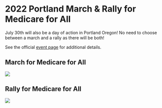 
<Layout pageTitle="Portland 7/30" activeHeaderLink="March" sidebarLinks={MarchSidebarLinks}>

# 2022 Portland March & Rally for Medicare for All

July 30th will also be a day of action in Portland Oregon! No need to choose between a march and a rally as there will be both!

See the official <a href='https://medicareforallpdx.com/events/march-for-m4a-2022/'>event page</a> for additional details.

<h2>March for Medicare for All</h2>
<div className='row'>
  <img src={PortlandMarch}/>
</div>

<h2>Rally for Medicare for All</h2>
<div className='row'>
  <img src={PortlandRally}/>
</div>

</Layout>
